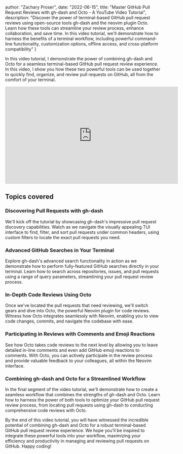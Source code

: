 
  author: "Zachary Proser",
  date: "2022-06-15",
  title: "Master GitHub Pull Request Reviews with gh-dash and Octo - A YouTube Video Tutorial",
  description: "Discover the power of terminal-based GitHub pull request reviews using open-source tools gh-dash and the neovim plugin Octo. Learn how these tools can streamline your review process, enhance collaboration, and save time. In this video tutorial, we'll demonstrate how to harness the benefits of a terminal workflow, including powerful command-line functionality, customization options, offline access, and cross-platform compatibility"
}



In this video tutorial, I demonstrate the power of combining gh-dash and Octo for a seamless terminal-based GitHub pull request review experience. In this video, I show you how these two powerful tools can be used together to quickly find, organize, and review pull requests on GitHub, all from the comfort of your terminal.

<iframe width="560" height="315" src="https://www.youtube.com/embed/0VbWVNWeo7M" title="YouTube video player" frameborder="0" allow="accelerometer; autoplay; clipboard-write; encrypted-media; gyroscope; picture-in-picture; web-share" allowfullscreen></iframe>

## Topics covered

### Discovering Pull Requests with gh-dash

We'll kick off the tutorial by showcasing gh-dash's impressive pull request discovery capabilities. Watch as we navigate the visually appealing TUI interface to find, filter, and sort pull requests under common headers, using custom filters to locate the exact pull requests you need.

### Advanced GitHub Searches in Your Terminal

Explore gh-dash's advanced search functionality in action as we demonstrate how to perform fully-featured GitHub searches directly in your terminal. Learn how to search across repositories, issues, and pull requests using a range of query parameters, streamlining your pull request review process.

### In-Depth Code Reviews Using Octo

Once we've located the pull requests that need reviewing, we'll switch gears and dive into Octo, the powerful Neovim plugin for code reviews. Witness how Octo integrates seamlessly with Neovim, enabling you to view code changes, commits, and navigate the codebase with ease.

### Participating in Reviews with Comments and Emoji Reactions

See how Octo takes code reviews to the next level by allowing you to leave detailed in-line comments and even add GitHub emoji reactions to comments. With Octo, you can actively participate in the review process and provide valuable feedback to your colleagues, all within the Neovim interface.

### Combining gh-dash and Octo for a Streamlined Workflow

In the final segment of the video tutorial, we'll demonstrate how to create a seamless workflow that combines the strengths of gh-dash and Octo. Learn how to harness the power of both tools to optimize your GitHub pull request review process, from locating pull requests using gh-dash to conducting comprehensive code reviews with Octo.

By the end of this video tutorial, you will have witnessed the incredible potential of combining gh-dash and Octo for a robust terminal-based GitHub pull request review experience. We hope you'll be inspired to integrate these powerful tools into your workflow, maximizing your efficiency and productivity in managing and reviewing pull requests on GitHub. Happy coding!
